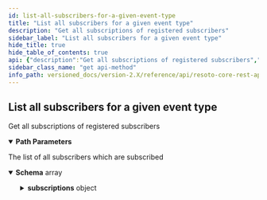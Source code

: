 ```yaml
---
id: list-all-subscribers-for-a-given-event-type
title: "List all subscribers for a given event type"
description: "Get all subscriptions of registered subscribers"
sidebar_label: "List all subscribers for a given event type"
hide_title: true
hide_table_of_contents: true
api: {"description":"Get all subscriptions of registered subscribers","tags":["subscriptions"],"parameters":[{"name":"event_type","in":"path","description":"The type of message","required":true,"schema":{"type":"string"}}],"responses":{"200":{"description":"The list of all subscribers which are subscribed","content":{"application/json":{"schema":{"type":"array","items":{"description":"A subscriber has a unique name and a list of subscriptions","type":"object","properties":{"id":{"type":"string","description":"The identifier of this subscriber"},"subscriptions":{"type":"object","description":"The dictionary of subscriptions, where the key is the message type","additionalProperties":{"description":"The definition of an action subscription","type":"object","properties":{"message_type":{"type":"string","description":"The name of the action to listen to"},"wait_for_completion":{"type":"boolean","description":"If an action is sent to this subscriber, the event sender should wait until this\nsubscriber has processed the message and send a done message.\nThis is the expected behaviour of every actor and defaults to true.\n","default":true},"timeout":{"type":"number","description":"This is the duration in seconds this subscriber has time to execute the action.\nAfter this time the sender assumes a failure and rejects the result of this actor.\n","default":60}}}}}}}}}}},"method":"get","path":"/subscribers/for/{event_type}","servers":[{"url":"https://localhost:8900"}],"info":{"title":"Resoto Core REST API","version":"V1"},"postman":{"name":"List all subscribers for a given event type","description":{"content":"Get all subscriptions of registered subscribers","type":"text/plain"},"url":{"path":["subscribers","for",":event_type"],"host":["{{baseUrl}}"],"query":[],"variable":[{"disabled":false,"description":{"content":"(Required) The type of message","type":"text/plain"},"type":"any","value":"","key":"event_type"}]},"header":[{"key":"Accept","value":"application/json"}],"method":"GET"}}
sidebar_class_name: "get api-method"
info_path: versioned_docs/version-2.X/reference/api/resoto-core-rest-api
---
```



## List all subscribers for a given event type

Get all subscriptions of registered subscribers

<details style={{"marginBottom":"1rem"}} data-collapsed={false} open={true}><summary style={{}}><strong>Path Parameters</strong></summary><div><ul><ParamsItem className={"paramsItem"} param={{"name":"event_type","in":"path","description":"The type of message","required":true,"schema":{"type":"string"}}}></ParamsItem></ul></div></details><div><ApiTabs><TabItem label={"200"} value={"200"}><div>

The list of all subscribers which are subscribed

</div><div><MimeTabs schemaType={"response"}><TabItem label={"application/json"} value={"application/json"}><SchemaTabs><TabItem label={"Schema"} value={"Schema"}><details style={{}} data-collapsed={false} open={true}><summary style={{"textAlign":"left"}}><strong>Schema</strong><span style={{"opacity":"0.6"}}> array</span></summary><div style={{"textAlign":"left","marginLeft":"1rem"}}></div><ul style={{"marginLeft":"1rem"}}><SchemaItem collapsible={false} name={"id"} required={false} schemaDescription={"The identifier of this subscriber"} schemaName={"string"} qualifierMessage={undefined} defaultValue={undefined}></SchemaItem><SchemaItem collapsible={true} className={"schemaItem"}><details style={{}}><summary style={{}}><strong>subscriptions</strong><span style={{"opacity":"0.6"}}> object</span></summary><div style={{"marginLeft":"1rem"}}><div style={{"marginTop":".5rem","marginBottom":".5rem"}}>

The dictionary of subscriptions, where the key is the message type

</div><li><div><code>property name*</code><span style={{"opacity":"0.6"}}> object</span></div></li></div></details></SchemaItem></ul></details></TabItem><TabItem label={"Example (from schema)"} value={"Example (from schema)"}><ResponseSamples responseExample={"[\n  {\n    \"id\": \"string\",\n    \"subscriptions\": {}\n  }\n]"} language={"json"}></ResponseSamples></TabItem></SchemaTabs></TabItem></MimeTabs></div></TabItem></ApiTabs></div>
